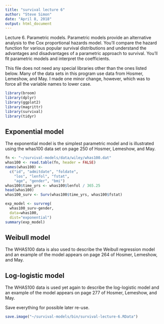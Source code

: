 ```yaml
---
title: "survival lecture 6"
author: "Steve Simon"
date: "April 8, 2018"
output: html_document
---
```


Lecture 6. Parametric models. Parametric models provide an alternative analysis to the Cox proportional hazards model. You'll compare the hazard function for various popular survival distributions and understand the advantages and disadvantages of a parametric approach to survival. You'll fit parametric models and interpret the coefficients.

This file does not need any special libraries other than the ones listed below. Many of the data sets in this program use data from Hosmer, Lemeshow, and May. I made one minor change, however, which was to force all the variable names to lower case.

```r
library(broom)
library(dplyr)
library(ggplot2)
library(magrittr)
library(survival)
library(tidyr)
```

## Exponential model

The exponential model is the simplest parametric model and is illustrated using the whas100 data set on page 250 of Hosmer, Lemeshow, and May.

```r
fn <- "~/survival-models/data/wiley/whas100.dat" 
whas100 <- read.table(fn, header = FALSE) 
names(whas100) <- 
  c("id", "admitdate", "foldate",
    "los", "lenfol", "fstat",
    "age", "gender", "bmi")
whas100$time_yrs <- whas100$lenfol / 365.25
head(whas100)
whas100_surv <- Surv(whas100$time_yrs, whas100$fstat)

exp_model <- survreg(
  whas100_surv~gender, 
  data=whas100, 
  dist="exponential")
summary(exp_model)
```

## Weibull model

The WHAS100 data is also used to describe the Weibull regression model and an example of the model appears on page 264 of Hosmer, Lemeshow, and May.

## Log-logistic model

The WHAS100 data is used yet again to describe the log-logistic model and an example of the model appears on page 277 of Hosmer, Lemeshow, and May.

Save everything for possible later re-use.

```r
save.image("~/survival-models/bin/survival-lecture-6.RData")
```